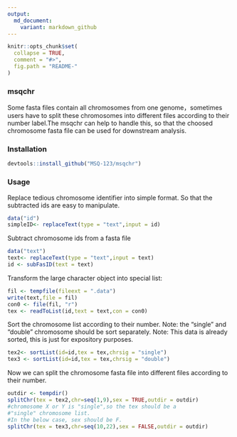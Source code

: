 ```yaml
---
output:
  md_document:
    variant: markdown_github
---
```


<!-- README.md is generated from README.Rmd. Please edit that file -->

```r
knitr::opts_chunk$set(
  collapse = TRUE,
  comment = "#>",
  fig.path = "README-"
)
```


### msqchr

Some fasta files contain all chromosomes from one genome，sometimes users have to split these chromosomes into different files according to their number label.The msqchr can help to handle this, so that the choosed chromosome fasta file can be used for downstream analysis.

### Installation

```r
devtools::install_github("MSQ-123/msqchr")
```
  
### Usage
Replace tedious chromosome identifier into simple format. So that the subtracted ids are easy to manipulate.
```r
data("id")
simpleID<- replaceText(type = "text",input = id)
```
Subtract chromosome ids from a fasta file
```r
data("text")
text<- replaceText(type = "text",input = text)
id <- subFasID(text = text)
```
Transform the large character object into special list:
```r
fil <- tempfile(fileext = ".data")
write(text,file = fil)
con0 <- file(fil, "r")
tex <- readToList(id,text = text,con = con0)
```
Sort the chromosome list according to their number. Note: the "single" and "double" chromosome should be sort separately.
Note: This data is already sorted, this is just for expository purposes.
```r
tex2<- sortList(id=id,tex = tex,chrsig = "single")
tex3 <- sortList(id=id,tex = tex,chrsig = "double")
```
Now we can split the chromosome fasta file into different files according to their number.
```r
outdir <- tempdir()
splitChr(tex = tex2,chr=seq(1,9),sex = TRUE,outdir = outdir)
#chromosome X or Y is "single",so the tex should be a
#"single" chromosome list.
#In the below case, sex should be F.
splitChr(tex = tex3,chr=seq(10,22),sex = FALSE,outdir = outdir)
```
